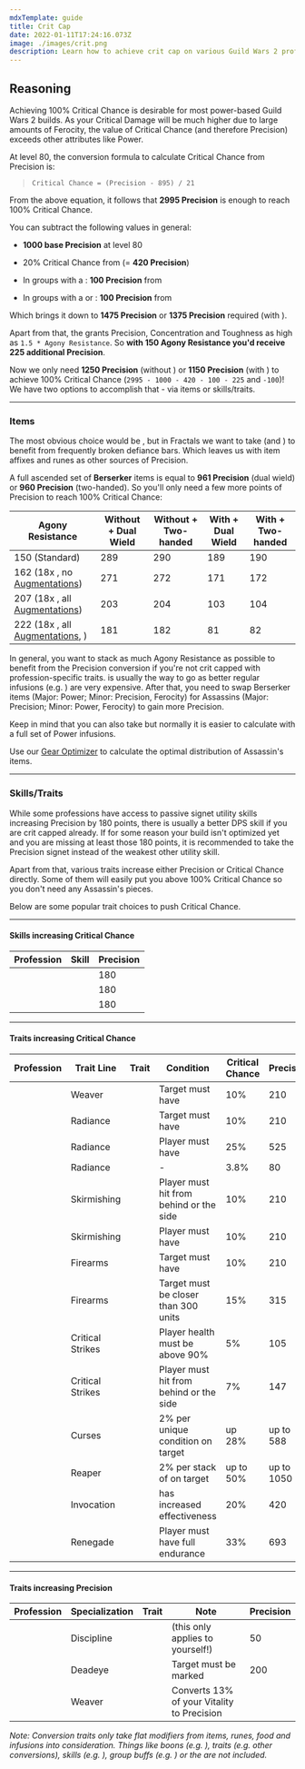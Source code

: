 ```yaml
---
mdxTemplate: guide
title: Crit Cap
date: 2022-01-11T17:24:16.073Z
image: ./images/crit.png
description: Learn how to achieve crit cap on various Guild Wars 2 professions.
---
```


## Reasoning

Achieving 100% Critical Chance is desirable for most power-based Guild Wars 2 builds. As your Critical Damage will be much higher due to large amounts of Ferocity, the value of Critical Chance (and therefore Precision) exceeds other attributes like Power.

At level 80, the conversion formula to calculate Critical Chance from Precision is:

> `Critical Chance = (Precision - 895) / 21`

From the above equation, it follows that **2995 Precision** is enough to reach 100% Critical Chance.

You can subtract the following values in general:

- **1000 base Precision** at level 80

- 20% Critical Chance from **<Boon name="Fury"/>** (= **420 Precision**)

- In groups with a <Specialization name="Berserker"/>: **100 Precision** from **<Skill name="Banner of Discipline"/>**

- In groups with a <Specialization name="Druid"/> or <Specialization name="Soulbeast"/>: **100 Precision** from **<Trait name="Spotter"/>**

Which brings it down to **1475 Precision** or **1375 Precision** required (with <Trait name="Spotter"/>).

Apart from that, the <Item id="79722"/> grants Precision, Concentration and Toughness as high as `1.5 * Agony Resistance`.
So **with 150 Agony Resistance you'd receive 225 additional Precision**.

Now we only need **1250 Precision** (without <Trait name="Spotter"/>) or **1150 Precision** (with <Trait name="Spotter"/>) to achieve 100% Critical Chance (`2995 - 1000 - 420 - 100 - 225` and `-100`)!
We have two options to accomplish that - via items or skills/traits.

---

### Items

The most obvious choice would be <Item name="Accuracy" type="Sigil"/>, but in Fractals we want to take <Item name="Impact" type="Sigil"/> (and <Item name="Force" type="Sigil"/>) to benefit from frequently broken defiance bars.
Which leaves us with item affixes and runes as other sources of Precision.

A full ascended set of **Berserker** items is equal to **961 Precision** (dual wield) or **960 Precision** (two-handed).
So you'll only need a few more points of Precision to reach 100% Critical Chance:

| Agony Resistance                                                                                                                         | Without <Trait name="Spotter"/> + Dual Wield | Without <Trait name="Spotter"/> + Two-handed | With <Trait name="Spotter"/> + Dual Wield | With <Trait name="Spotter"/> + Two-handed |
| ---------------------------------------------------------------------------------------------------------------------------------------- | -------------------------------------------- | -------------------------------------------- | ----------------------------------------- | ----------------------------------------- |
| 150 (Standard)                                                                                                                           | 289                                          | 290                                          | 189                                       | 190                                       |
| 162 (18x <Item id="37131" disableText/>, no [Augmentations](https://wiki.guildwars2.com/wiki/Account_Augmentation))                      | 271                                          | 272                                          | 171                                       | 172                                       |
| 207 (18x <Item id="37131" disableText/>, all [Augmentations](https://wiki.guildwars2.com/wiki/Account_Augmentation))                     | 203                                          | 204                                          | 103                                       | 104                                       |
| 222 (18x <Item id="37131" disableText/>, all [Augmentations](https://wiki.guildwars2.com/wiki/Account_Augmentation), <Item id="70596"/>) | 181                                          | 182                                          | 81                                        | 82                                        |

In general, you want to stack as much Agony Resistance as possible to benefit from the Precision conversion if you're not crit capped with profession-specific traits. <Item id="37131"/> is usually the way to go as better regular infusions (e.g. <Item id="49439"/>) are very expensive.
After that, you need to swap Berserker items (Major: Power; Minor: Precision, Ferocity) for Assassins (Major: Precision; Minor: Power, Ferocity) to gain more Precision.

Keep in mind that you can also take <Item id="37132"/> but normally it is easier to calculate with a full set of Power infusions.

Use our [Gear Optimizer](https://optimizer.discretize.eu/) to calculate the optimal distribution of Assassin's items.

---

### Skills/Traits

While some professions have access to passive signet utility skills increasing Precision by 180 points, there is usually a better DPS skill if you are crit capped already.
If for some reason your build isn't optimized yet and you are missing at least those 180 points, it is recommended to take the Precision signet instead of the weakest other utility skill.

Apart from that, various traits increase either Precision or Critical Chance directly.
Some of them will easily put you above 100% Critical Chance so you don't need any Assassin's pieces.

Below are some popular trait choices to push Critical Chance.

---

#### Skills increasing Critical Chance

| Profession                            | Skill                             | Precision |
| ------------------------------------- | --------------------------------- | --------- |
| <Specialization name="Warrior"/>      | <Skill name="Signet of Fury"/>    | 180       |
| <Specialization name="Thief"/>        | <Skill name="Signet of Agility"/> | 180       |
| <Specialization name="Elementalist"/> | <Skill name="Signet of Fire"/>    | 180       |

---

#### Traits increasing Critical Chance

| Profession                            | Trait Line       | Trait                               | Condition                                                   | Critical Chance | Precision  |
| ------------------------------------- | ---------------- | ----------------------------------- | ----------------------------------------------------------- | --------------- | ---------- |
| <Specialization name="Elementalist"/> | Weaver           | <Trait name="Superior Elements"/>   | Target must have <Condition name="Weakness"/>               | 10%             | 210        |
| <Specialization name="Guardian"/>     | Radiance         | <Trait name="Radiant Power"/>       | Target must have <Condition name="Burning"/>                | 10%             | 210        |
| <Specialization name="Guardian"/>     | Radiance         | <Trait name="Righteous Instincts"/> | Player must have <Boon name="Resolution"/>                  | 25%             | 525        |
| <Specialization name="Guardian"/>     | Radiance         | <Trait name="Right-Hand Strength"/> | -                                                           | 3.8%            | 80         |
| <Specialization name="Ranger"/>       | Skirmishing      | <Trait name="Hunters Tactics"/>     | Player must hit from behind or the side                     | 10%             | 210        |
| <Specialization name="Ranger"/>       | Skirmishing      | <Trait name="Vicious Quarry"/>      | Player must have <Boon name="Fury"/>                        | 10%             | 210        |
| <Specialization name="Engineer"/>     | Firearms         | <Trait name="Hematic Focus"/>       | Target must have <Condition name="Bleeding"/>               | 10%             | 210        |
| <Specialization name="Engineer"/>     | Firearms         | <Trait name="High Caliber"/>        | Target must be closer than 300 units                        | 15%             | 315        |
| <Specialization name="Thief"/>        | Critical Strikes | <Trait name="Keen Observer"/>       | Player health must be above 90%                             | 5%              | 105        |
| <Specialization name="Thief"/>        | Critical Strikes | <Trait name="Twin Fangs"/>          | Player must hit from behind or the side                     | 7%              | 147        |
| <Specialization name="Necromancer"/>  | Curses           | <Trait name="Target the Weak"/>     | 2% per unique condition on target                           | up 28%          | up to 588  |
| <Specialization name="Necromancer"/>  | Reaper           | <Trait name="Decimate Defenses"/>   | 2% per stack of <Condition name="Vulnerability"/> on target | up to 50%       | up to 1050 |
| <Specialization name="Revenant"/>     | Invocation       | <Trait name="Roiling Mists"/>       | <Boon name="Fury"/> has increased effectiveness             | 20%             | 420        |
| <Specialization name="Revenant"/>     | Renegade         | <Trait name="Brutal Momentum"/>     | Player must have full endurance                             | 33%             | 693        |

---

#### Traits increasing Precision

| Profession                            | Specialization | Trait                                 | Note                                                                  | Precision |
| ------------------------------------- | -------------- | ------------------------------------- | --------------------------------------------------------------------- | --------- |
| <Specialization name="Warrior"/>      | Discipline     | <Trait name="Doubled Standards"/>     | <Skill name="Banner of Discipline"/> (this only applies to yourself!) | 50        |
| <Specialization name="Thief"/>        | Deadeye        | <Trait name="Be Quick or Be Killed"/> | Target must be marked                                                 | 200       |
| <Specialization name="Elementalist"/> | Weaver         | <Trait name="Elements of Rage"/>      | Converts 13% of your Vitality to Precision                            |           |

_Note: Conversion traits only take flat modifiers from items, runes, food and infusions into consideration. Things like boons (e.g. <Boon name="Might"/>), traits (e.g. other conversions), skills (e.g. <Skill name="Signet of Fury"/>), group buffs (e.g. <Skill name="Banner of Strength"/>) or the <Item id="79722"/> are not included._
